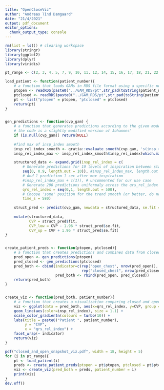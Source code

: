 ```yaml
---
title: "OpenCloseViz"
author: "Andreas Tind Damgaard"
date: "21/4/2021"
output: pdf_document
editor_options: 
  chunk_output_type: console
---
```


```r
rm(list = ls()) # clearing workspace
library(stringr)
library(ggplot2)
library(dplyr)
library(viridis)
```

```r
pt_range <- c(2, 3, 4, 5, 7, 9, 10, 11, 12, 14, 15, 16, 17, 18, 21, 22, 23, 24, 28, 31, 32, 35, 37, 38, 41, 42, 44,45, 46, 47, 48, 51, 52, 53, 54, 55, 57, 58) #seq(1,61) # insert the number of the patient you want to visualize

load_patient <- function(patient_number){
    # a function that loads GAMs in RDS file format using a specific nomenclature
    ptopen <- readRDS(paste0("../GAM_RDS/pt",str_pad(toString(patient_number), 2, pad = "0"), "OPEN.rds"))
    ptclosed <- readRDS(paste0("../GAM_RDS/pt",str_pad(toString(patient_number), 2, pad = "0"), "CLOSED.rds"))
    pt <- list("ptopen" = ptopen, "ptclosed" = ptclosed)
    return(pt)
}


gen_predictions <- function(cvp_gam) {
    # a function that generates predictions according to the given model
    # the code is a slightly modified version of Johannes'
    if (is.null(cvp_gam)) return(NULL)
    
    #find max of insp_index smooth
    insp_rel_index_smooth <- gratia::evaluate_smooth(cvp_gam, 's(insp_rel_index)')
    insp_rel_index_max <- insp_rel_index_smooth$insp_rel_index[which.max(insp_rel_index_smooth$est)]

    structured_data <- expand.grid(insp_rel_index = c(
        # Generate predictions for 10 levels of inspiration between start and max inspiration
        seq(0, 0.9, length.out = 10)), #insp_rel_index_max, length.out = 10)), 
        # And 1 prediction 1 sec after max inspiration                                      
        #insp_rel_index_max + c(1)), # uncommented for our use case
        # Generate 200 predictions uniformaly across the qrs_rel_index (to get a smooth line)
        qrs_rel_index = seq(0,1, length.out = 500),
        # Choose 'some' position for the trend smooth (or better, do not include it in the prediction)
        time_s = 580)
    
    struct_pred <- predict(cvp_gam, newdata = structured_data, se.fit = TRUE, exclude='s(time_s)') 
    
    mutate(structured_data, 
           CVP = struct_pred$fit,
           CVP_low = CVP - 1.96 * struct_pred$se.fit,
           CVP_up = CVP + 1.96 * struct_pred$se.fit)
}


create_patient_preds <- function(ptopen, ptclosed){
    # a function that creates predictions and combines data from closed and open chest into one data frame 
    pred_open <- gen_predictions(ptopen)
    pred_closed <- gen_predictions(ptclosed)
    pred_both <- cbind(indicator=c(rep("open_chest", nrow(pred_open)),
                                   rep("closed_chest", nrow(pred_closed))),
                       pred_both <- rbind(pred_open, pred_closed))
    return(pred_both)
}


create_viz <- function(pred_both, patient_number){
    # a function that creates a visualization comparing closed and open predictions  
    viz <- ggplot(data = pred_both, aes(x=qrs_rel_index, y=CVP, group = insp_rel_index)) +
    geom_line(aes(color=insp_rel_index), size = 1.1) +
    scale_color_gradientn(colours = turbo(10)) +
    labs(title = paste0("Patient ", patient_number),
         y = "CVP",
         x = "qrs_rel_index") +
    facet_wrap(~ indicator)
    return(viz)
}
```

```r
pdf("closed_and_open_snapshot_viz.pdf", width = 18, height = 5)
for (i in pt_range){
    pt <- load_patient(i)
    preds <- create_patient_preds(ptopen = pt$ptopen, ptclosed = pt$ptclosed)
    viz <- create_viz(pred_both = preds, patient_number = i)
    print(viz)
}
dev.off()
```


